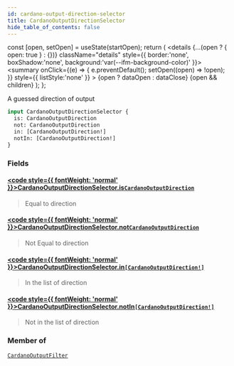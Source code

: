 ```yaml
---
id: cardano-output-direction-selector
title: CardanoOutputDirectionSelector
hide_table_of_contents: false
---
```







  const [open, setOpen] = useState(startOpen);
  return (
    <details {...(open ? { open: true } : {})} className="details" style={{ border:'none', boxShadow:'none', background:'var(--ifm-background-color)' }}>
      <summary
        onClick={(e) => {
          e.preventDefault();
          setOpen((open) => !open);
        }}
        style={{ listStyle:'none' }}
      >
      {open ? dataOpen : dataClose}
      </summary>
      {open && children}
    </details>
  );
};








A guessed direction of output


```graphql
input CardanoOutputDirectionSelector {
  is: CardanoOutputDirection
  not: CardanoOutputDirection
  in: [CardanoOutputDirection!]
  notIn: [CardanoOutputDirection!]
}
```




### Fields

#### [<code style={{ fontWeight: 'normal' }}>CardanoOutputDirectionSelector.<b>is</b></code>](#)<Bullet />[`CardanoOutputDirection`](/docs/v1/graphql-reference/enums/cardano-output-direction) <Badge class="badge badge--secondary" text="enum"/> 
> 
> 
> Equal to direction
> 

#### [<code style={{ fontWeight: 'normal' }}>CardanoOutputDirectionSelector.<b>not</b></code>](#)<Bullet />[`CardanoOutputDirection`](/docs/v1/graphql-reference/enums/cardano-output-direction) <Badge class="badge badge--secondary" text="enum"/> 
> 
> 
> Not Equal to direction
> 

#### [<code style={{ fontWeight: 'normal' }}>CardanoOutputDirectionSelector.<b>in</b></code>](#)<Bullet />[`[CardanoOutputDirection!]`](/docs/v1/graphql-reference/enums/cardano-output-direction) <Badge class="badge badge--secondary" text="list"/> <Badge class="badge badge--secondary" text="enum"/> 
> 
> 
> In the list of direction
> 

#### [<code style={{ fontWeight: 'normal' }}>CardanoOutputDirectionSelector.<b>notIn</b></code>](#)<Bullet />[`[CardanoOutputDirection!]`](/docs/v1/graphql-reference/enums/cardano-output-direction) <Badge class="badge badge--secondary" text="list"/> <Badge class="badge badge--secondary" text="enum"/> 
> 
> 
> Not in the list of direction
> 



### Member of

[`CardanoOutputFilter`](/docs/v1/graphql-reference/inputs/cardano-output-filter)  <Badge class="secondary" text="input"/>

